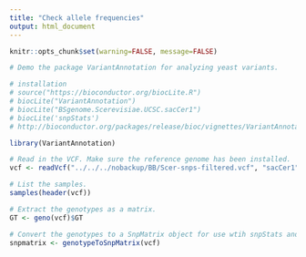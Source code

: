 ---
title: "Check allele frequencies"
output: html_document
---

```{r global variables, warning=FALSE, message=FALSE, echo=FALSE}
knitr::opts_chunk$set(warning=FALSE, message=FALSE)

# Demo the package VariantAnnotation for analyzing yeast variants.

# installation
# source("https://bioconductor.org/biocLite.R")
# biocLite("VariantAnnotation")
# biocLite("BSgenome.Scerevisiae.UCSC.sacCer1")
# biocLite('snpStats')
# http://bioconductor.org/packages/release/bioc/vignettes/VariantAnnotation/inst/doc/VariantAnnotation.pdf

library(VariantAnnotation)

# Read in the VCF. Make sure the reference genome has been installed.
vcf <- readVcf("../../../nobackup/BB/Scer-snps-filtered.vcf", "sacCer1")

# List the samples.
samples(header(vcf))

# Extract the genotypes as a matrix.
GT <- geno(vcf)$GT

# Convert the genotypes to a SnpMatrix object for use wtih snpStats and other packages.
snpmatrix <- genotypeToSnpMatrix(vcf)
```

